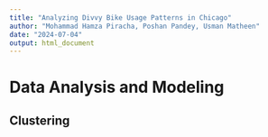 ```yaml
---
title: "Analyzing Divvy Bike Usage Patterns in Chicago"
author: "Mohammad Hamza Piracha, Poshan Pandey, Usman Matheen"
date: "2024-07-04"
output: html_document
---
```


# Data Analysis and Modeling
## Clustering


